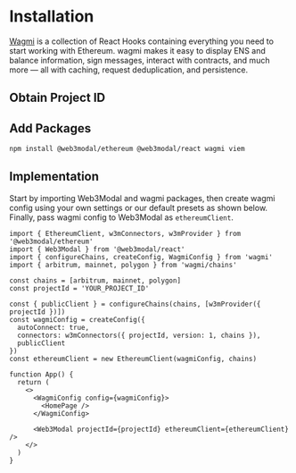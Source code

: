 
# Installation

[Wagmi](https://wagmi.sh/react/getting-started) is a collection of React Hooks containing everything you need to start working with Ethereum.
wagmi makes it easy to display ENS and balance information, sign messages, interact with contracts, and much more — all with caching, request deduplication, and persistence.

## Obtain Project ID

<ObtainProjectIdPartial />

## Add Packages

```bash npm2yarn
npm install @web3modal/ethereum @web3modal/react wagmi viem
```

## Implementation

Start by importing Web3Modal and wagmi packages, then create wagmi config using your own settings or our default presets as shown below. Finally, pass wagmi config to Web3Modal as `ethereumClient`.

```tsx
import { EthereumClient, w3mConnectors, w3mProvider } from '@web3modal/ethereum'
import { Web3Modal } from '@web3modal/react'
import { configureChains, createConfig, WagmiConfig } from 'wagmi'
import { arbitrum, mainnet, polygon } from 'wagmi/chains'

const chains = [arbitrum, mainnet, polygon]
const projectId = 'YOUR_PROJECT_ID'

const { publicClient } = configureChains(chains, [w3mProvider({ projectId })])
const wagmiConfig = createConfig({
  autoConnect: true,
  connectors: w3mConnectors({ projectId, version: 1, chains }),
  publicClient
})
const ethereumClient = new EthereumClient(wagmiConfig, chains)

function App() {
  return (
    <>
      <WagmiConfig config={wagmiConfig}>
        <HomePage />
      </WagmiConfig>

      <Web3Modal projectId={projectId} ethereumClient={ethereumClient} />
    </>
  )
}
```
